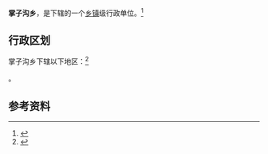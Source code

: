 {{中国乡级行政区|62/29/21/201/000}}

'''掌子沟乡'''，是{{PRC admin/fullname|62/29/21/201/000|3}}下辖的一个[[乡镇|乡镇]]级行政单位。<ref>{{PRC admin/ref sgc|{{PRC admin/parent|62/29/21/201/000}}}}</ref>

== 行政区划 ==

掌子沟乡下辖以下地区：<ref>{{PRC admin/ref sgc|62/29/21/201/000}}</ref>

{{PRC admin/children|62/29/21/201/000}}。

== 参考资料 ==

{{reflist}}

{{行政区划小作品}}
{{PRC admin/navcat|62/29/21/201/000}}